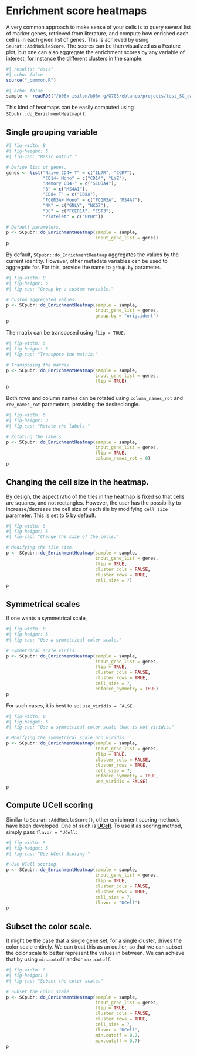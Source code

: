 # Enrichment score heatmaps

A very common approach to make sense of your cells is to query several list of marker genes, retrieved from literature, and compute how enriched each cell is in each given list of genes. This is achieved by using `Seurat::AddModuleScore`. The scores can be then visualized as a Feature plot, but one can also aggregate the enrichment scores by any variable of interest, for instance the different clusters in the sample.

```r
#| results: "asis"
#| echo: false
source("_common.R")
```

```r
#| echo: false
sample <- readRDS("/b06x-isilon/b06x-g/G703/eblanco/projects/test_SC_datasets/sc_dataset.rds")
```

This kind of heatmaps can be easily computed using `SCpubr::do_EnrichmentHeatmap()`:

## Single grouping variable

```r
#| fig-width: 8
#| fig-height: 5
#| fig-cap: "Basic output."

# Define list of genes.
genes <- list("Naive CD4+ T" = c("IL7R", "CCR7"),
              "CD14+ Mono" = c("CD14", "LYZ"),
              "Memory CD4+" = c("S100A4"),
              "B" = c("MS4A1"),
              "CD8+ T" = c("CD8A"),
              "FCGR3A+ Mono" = c("FCGR3A", "MS4A7"),
              "NK" = c("GNLY", "NKG7"),
              "DC" = c("FCER1A", "CST3"),
              "Platelet" = c("PPBP"))

# Default parameters.
p <- SCpubr::do_EnrichmentHeatmap(sample = sample,
                                  input_gene_list = genes)
p
```

By default, `SCpubr::do_EnrichmentHeatmap` aggregates the values by the current identity. However, other metadata variables can be used to aggregate for. For this, provide the name to `group.by` parameter.

```r
#| fig-width: 8
#| fig-height: 5
#| fig-cap: "Group by a custom variable."

# Custom aggregated values.
p <- SCpubr::do_EnrichmentHeatmap(sample = sample,
                                  input_gene_list = genes,
                                  group.by = "orig.ident")
p
```

The matrix can be transposed using `flip = TRUE`.

```r
#| fig-width: 6
#| fig-height: 3
#| fig-cap: "Transpose the matrix."

# Transposing the matrix.
p <- SCpubr::do_EnrichmentHeatmap(sample = sample,
                                  input_gene_list = genes,
                                  flip = TRUE)
p
```

Both rows and column names can be rotated using `column_names_rot` and `row_names_rot` parameters, providing the desired angle.

```r
#| fig-width: 6
#| fig-height: 3
#| fig-cap: "Rotate the labels."

# Rotating the labels.
p <- SCpubr::do_EnrichmentHeatmap(sample = sample,
                                  input_gene_list = genes,
                                  flip = TRUE,
                                  column_names_rot = 0)
p
```

## Changing the cell size in the heatmap.

By design, the aspect ratio of the tiles in the heatmap is fixed so that cells are squares, and not rectangles. However, the user has the possibility to increase/decrease the cell size of each tile by modifying `cell_size` parameter. This is set to 5 by default.

```r
#| fig-width: 8
#| fig-height: 5
#| fig-cap: "Change the size of the cells."

# Modifying the tile size.
p <- SCpubr::do_EnrichmentHeatmap(sample = sample,
                                  input_gene_list = genes,
                                  flip = TRUE,
                                  cluster_cols = FALSE,
                                  cluster_rows = TRUE,
                                  cell_size = 7)
p
```

## Symmetrical scales

If one wants a symmetrical scale,

```r
#| fig-width: 8
#| fig-height: 5
#| fig-cap: "Use a symmetrical color scale."

# Symmetrical scale viriis.
p <- SCpubr::do_EnrichmentHeatmap(sample = sample,
                                  input_gene_list = genes,
                                  flip = TRUE,
                                  cluster_cols = FALSE,
                                  cluster_rows = TRUE,
                                  cell_size = 7,
                                  enforce_symmetry = TRUE)
p
```

For such cases, it is best to set `use_viridis = FALSE`.
```r
#| fig-width: 8
#| fig-height: 5
#| fig-cap: "Use a symmetrical color scale that is not viridis."

# Modifying the symmetrical scale non viridis.
p <- SCpubr::do_EnrichmentHeatmap(sample = sample,
                                  input_gene_list = genes,
                                  flip = TRUE,
                                  cluster_cols = FALSE,
                                  cluster_rows = TRUE,
                                  cell_size = 7,
                                  enforce_symmetry = TRUE,
                                  use_viridis = FALSE)
p
```

## Compute UCell scoring

Similar to `Seurat::AddModuleScore()`, other enrichment scoring methods have been developed. One of such is [**UCell**](https://github.com/carmonalab/UCell). To use it as scoring method, simply pass `flavor = "UCell`:
```r
#| fig-width: 8
#| fig-height: 5
#| fig-cap: "Use UCell Scoring."

# Use UCell scoring.
p <- SCpubr::do_EnrichmentHeatmap(sample = sample,
                                  input_gene_list = genes,
                                  flip = TRUE,
                                  cluster_cols = FALSE,
                                  cluster_rows = TRUE,
                                  cell_size = 7,
                                  flavor = "UCell")
p
```

## Subset the color scale.
It might be the case that a single gene set, for a single cluster, drives the color scale entirely. We can treat this as an outlier, so that we can subset the color scale to better represent the values in between. We can achieve that by using `min.cutoff` and/or `max.cutoff`.

```r
#| fig-width: 8
#| fig-height: 5
#| fig-cap: "Subset the color scale."

# Subset the color scale.
p <- SCpubr::do_EnrichmentHeatmap(sample = sample,
                                  input_gene_list = genes,
                                  flip = TRUE,
                                  cluster_cols = FALSE,
                                  cluster_rows = TRUE,
                                  cell_size = 7,
                                  flavor = "UCell",
                                  min.cutoff = 0.2,
                                  max.cutoff = 0.7)
p
```
